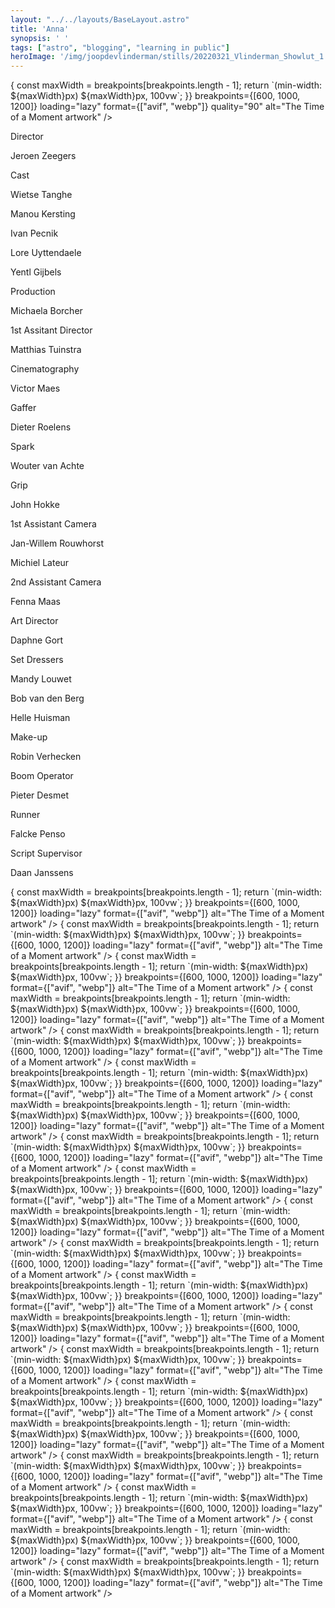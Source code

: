 ```yaml
---
layout: "../../layouts/BaseLayout.astro"
title: 'Anna'
synopsis: ' '
tags: ["astro", "blogging", "learning in public"]
heroImage: '/img/joopdevlinderman/stills/20220321_Vlinderman_Showlut_1.328.1.jpg'
---
```



<section>
    <ProjectHero title={title} synopsis={synopsis} heroImage={heroImage} />
</section>

<section class="hero">    
    <div class="hero-content flex-col">
        <img src="" />
    </div>
</section>

<section class="hero">    
    <div class="hero-content ">
        <Picture
            src='/img/joopdevlinderman/stills/20220321_Vlinderman_Showlut_1.323.1.jpg'
            sizes={(breakpoints) => {
                const maxWidth = breakpoints[breakpoints.length - 1];
                return `(min-width: ${maxWidth}px) ${maxWidth}px, 100vw`;
            }}
            breakpoints={[600, 1000, 1200]}
            loading="lazy"   
            format={["avif", "webp"]}
            quality="90"
            alt="The Time of a Moment artwork"        
        />
    </div>
</section>

<section class="hero" >
    <div id="credits" class="hero-content grid grid-cols-2 gap-2 text-base-200">   
        <p class="text-right font-light">Director</p>
        <p class="font-bold">Jeroen Zeegers</p>
        <p class="text-right font-light">Cast</p>
        <p class="text-left font-bold">Wietse Tanghe</p>
        <p class="text-left font-light"></p>
        <p class="font-bold">Manou Kersting</p>
        <p class="text-right font-light"></p>
        <p class="text-left font-bold">Ivan Pecnik</p>
        <p class="text-right font-light"></p>
        <p class="text-left font-bold">Lore Uyttendaele</p>
        <p class="text-right font-light"></p>
        <p class="text-left font-bold">Yentl Gijbels</p>
        <p class="text-right font-light">Production</p>
        <p class="text-left font-bold">Michaela Borcher</p>
        <p class="text-right font-light">1st Assitant Director</p>
        <p class="text-left font-bold">Matthias Tuinstra</p>
        <p class="text-right font-light">Cinematography</p>
        <p class="text-left font-bold">Victor Maes</p>
        <p class="text-right font-light">Gaffer</p>
        <p class="text-left font-bold">Dieter Roelens</p>
        <p class="text-right font-light">Spark</p>
        <p class="text-left font-bold">Wouter van Achte</p>
        <p class="text-right font-light">Grip</p>
        <p class="text-left font-bold">John Hokke</p>
        <p class="text-right font-light">1st Assistant Camera</p>
        <p class="text-left font-bold">Jan-Willem Rouwhorst</p>
        <p class="text-right font-light"></p>
        <p class="text-left font-bold">Michiel Lateur</p>
        <p class="text-right font-light">2nd Assistant Camera</p>
        <p class="text-left font-bold">Fenna Maas</p>
        <p class="text-right font-light">Art Director</p>
        <p class="text-left font-bold">Daphne Gort</p>
        <p class="text-right font-light">Set Dressers</p>
        <p class="text-left font-bold">Mandy Louwet</p>
        <p class="text-right font-light"></p>
        <p class="text-left font-bold">Bob van den Berg</p>
        <p class="text-right font-light"></p>
        <p class="text-left font-bold">Helle Huisman</p>
        <p class="text-right font-light">Make-up</p>
        <p class="text-left font-bold">Robin Verhecken</p>
        <p class="text-right font-light">Boom Operator</p>
        <p class="text-left font-bold">Pieter Desmet</p>
        <p class="text-right font-light">Runner</p>
        <p class="text-left font-bold">Falcke Penso</p>
        <p class="text-right font-light">Script Supervisor</p>
        <p class="text-left font-bold">Daan Janssens</p>                      
    </div>  
</section>

<section class="hero">    
    <div class="hero-content flex-col">
        <Picture
            src='/img/joopdevlinderman/stills/20220321_Vlinderman_Showlut_1.319.1.jpg'
            sizes={(breakpoints) => {
                const maxWidth = breakpoints[breakpoints.length - 1];
                return `(min-width: ${maxWidth}px) ${maxWidth}px, 100vw`;
            }}
            breakpoints={[600, 1000, 1200]}
            loading="lazy" 
            format={["avif", "webp"]}   
            alt="The Time of a Moment artwork"    
        />
        <Picture
            src='/img/joopdevlinderman/stills/20220321_Vlinderman_Showlut_1.328.1.jpg'
            sizes={(breakpoints) => {
                const maxWidth = breakpoints[breakpoints.length - 1];
                return `(min-width: ${maxWidth}px) ${maxWidth}px, 100vw`;
            }}
            breakpoints={[600, 1000, 1200]}
            loading="lazy"
            format={["avif", "webp"]}   
            alt="The Time of a Moment artwork"        
        />
        <Picture
            src='/img/joopdevlinderman/stills/20220321_Vlinderman_Showlut_1.325.1.jpg'
            sizes={(breakpoints) => {
                const maxWidth = breakpoints[breakpoints.length - 1];
                return `(min-width: ${maxWidth}px) ${maxWidth}px, 100vw`;
            }}
            breakpoints={[600, 1000, 1200]}
            loading="lazy"
            format={["avif", "webp"]}   
            alt="The Time of a Moment artwork"        
        />
        <Picture
            src='/img/joopdevlinderman/stills/20220321_Vlinderman_Showlut_1.256.1.jpg'
            sizes={(breakpoints) => {
                const maxWidth = breakpoints[breakpoints.length - 1];
                return `(min-width: ${maxWidth}px) ${maxWidth}px, 100vw`;
            }}
            breakpoints={[600, 1000, 1200]}
            loading="lazy"
            format={["avif", "webp"]}   
            alt="The Time of a Moment artwork"        
        />
        <Picture
            src='/img/joopdevlinderman/stills/20220321_Vlinderman_Showlut_1.343.1.jpg'
            sizes={(breakpoints) => {
                const maxWidth = breakpoints[breakpoints.length - 1];
                return `(min-width: ${maxWidth}px) ${maxWidth}px, 100vw`;
            }}
            breakpoints={[600, 1000, 1200]}
            loading="lazy"
            format={["avif", "webp"]}   
            alt="The Time of a Moment artwork"        
        />
        <Picture
            src='/img/joopdevlinderman/stills/20220321_Vlinderman_Showlut_1.286.1.jpg'
            sizes={(breakpoints) => {
                const maxWidth = breakpoints[breakpoints.length - 1];
                return `(min-width: ${maxWidth}px) ${maxWidth}px, 100vw`;
            }}
            breakpoints={[600, 1000, 1200]}
            loading="lazy"
            format={["avif", "webp"]}   
            alt="The Time of a Moment artwork"        
        />
        <Picture
            src='/img/joopdevlinderman/stills/20220321_Vlinderman_Showlut_1.113.1.jpg'
            sizes={(breakpoints) => {
                const maxWidth = breakpoints[breakpoints.length - 1];
                return `(min-width: ${maxWidth}px) ${maxWidth}px, 100vw`;
            }}
            breakpoints={[600, 1000, 1200]}
            loading="lazy"
            format={["avif", "webp"]}   
            alt="The Time of a Moment artwork"        
        />
        <Picture
            src='/img/joopdevlinderman/stills/20220321_Vlinderman_Showlut_1.133.1.jpg'
            sizes={(breakpoints) => {
                const maxWidth = breakpoints[breakpoints.length - 1];
                return `(min-width: ${maxWidth}px) ${maxWidth}px, 100vw`;
            }}
            breakpoints={[600, 1000, 1200]}
            loading="lazy"
            format={["avif", "webp"]}   
            alt="The Time of a Moment artwork"        
        />
        <Picture
            src='/img/joopdevlinderman/stills/20220321_Vlinderman_Showlut_1.345.1.jpg'
            sizes={(breakpoints) => {
                const maxWidth = breakpoints[breakpoints.length - 1];
                return `(min-width: ${maxWidth}px) ${maxWidth}px, 100vw`;
            }}
            breakpoints={[600, 1000, 1200]}
            loading="lazy"
            format={["avif", "webp"]}   
            alt="The Time of a Moment artwork"        
        />
        <Picture
            src='/img/joopdevlinderman/stills/20220321_Vlinderman_Showlut_1.285.1.jpg'
            sizes={(breakpoints) => {
                const maxWidth = breakpoints[breakpoints.length - 1];
                return `(min-width: ${maxWidth}px) ${maxWidth}px, 100vw`;
            }}
            breakpoints={[600, 1000, 1200]}
            loading="lazy"
            format={["avif", "webp"]}   
            alt="The Time of a Moment artwork"        
        />
        <Picture
            src='/img/joopdevlinderman/stills/20220321_Vlinderman_Showlut_1.335.1.jpg'
            sizes={(breakpoints) => {
                const maxWidth = breakpoints[breakpoints.length - 1];
                return `(min-width: ${maxWidth}px) ${maxWidth}px, 100vw`;
            }}
            breakpoints={[600, 1000, 1200]}
            loading="lazy"
            format={["avif", "webp"]}   
            alt="The Time of a Moment artwork"        
        />
        <Picture
            src='/img/joopdevlinderman/stills/20220321_Vlinderman_Showlut_1.245.4.jpg'
            sizes={(breakpoints) => {
                const maxWidth = breakpoints[breakpoints.length - 1];
                return `(min-width: ${maxWidth}px) ${maxWidth}px, 100vw`;
            }}
            breakpoints={[600, 1000, 1200]}
            loading="lazy"
            format={["avif", "webp"]}   
            alt="The Time of a Moment artwork"        
        />
        <Picture
            src='/img/joopdevlinderman/stills/20220321_Vlinderman_Showlut_1.168.1.jpg'
            sizes={(breakpoints) => {
                const maxWidth = breakpoints[breakpoints.length - 1];
                return `(min-width: ${maxWidth}px) ${maxWidth}px, 100vw`;
            }}
            breakpoints={[600, 1000, 1200]}
            loading="lazy"
            format={["avif", "webp"]}   
            alt="The Time of a Moment artwork"        
        />
        <Picture
            src='/img/joopdevlinderman/stills/20220321_Vlinderman_Showlut_1.166.1.jpg'
            sizes={(breakpoints) => {
                const maxWidth = breakpoints[breakpoints.length - 1];
                return `(min-width: ${maxWidth}px) ${maxWidth}px, 100vw`;
            }}
            breakpoints={[600, 1000, 1200]}
            loading="lazy"
            format={["avif", "webp"]}   
            alt="The Time of a Moment artwork"        
        />
        <Picture
            src='/img/joopdevlinderman/stills/20220321_Vlinderman_Showlut_1.182.1.jpg'
            sizes={(breakpoints) => {
                const maxWidth = breakpoints[breakpoints.length - 1];
                return `(min-width: ${maxWidth}px) ${maxWidth}px, 100vw`;
            }}
            breakpoints={[600, 1000, 1200]}
            loading="lazy"
            format={["avif", "webp"]}   
            alt="The Time of a Moment artwork"        
        />
        <Picture
            src='/img/joopdevlinderman/stills/20220321_Vlinderman_Showlut_1.355.1.jpg'
            sizes={(breakpoints) => {
                const maxWidth = breakpoints[breakpoints.length - 1];
                return `(min-width: ${maxWidth}px) ${maxWidth}px, 100vw`;
            }}
            breakpoints={[600, 1000, 1200]}
            loading="lazy"
            format={["avif", "webp"]}   
            alt="The Time of a Moment artwork"        
        />
        <Picture
            src='/img/joopdevlinderman/stills/20220321_Vlinderman_Showlut_1.346.1.jpg'
            sizes={(breakpoints) => {
                const maxWidth = breakpoints[breakpoints.length - 1];
                return `(min-width: ${maxWidth}px) ${maxWidth}px, 100vw`;
            }}
            breakpoints={[600, 1000, 1200]}
            loading="lazy"
            format={["avif", "webp"]}   
            alt="The Time of a Moment artwork"        
        />
        <Picture
            src='/img/joopdevlinderman/stills/20220321_Vlinderman_Showlut_1.303.1.jpg'
            sizes={(breakpoints) => {
                const maxWidth = breakpoints[breakpoints.length - 1];
                return `(min-width: ${maxWidth}px) ${maxWidth}px, 100vw`;
            }}
            breakpoints={[600, 1000, 1200]}
            loading="lazy"
            format={["avif", "webp"]}   
            alt="The Time of a Moment artwork"        
        />
        <Picture
            src='/img/joopdevlinderman/stills/20220321_Vlinderman_Showlut_1.359.1.jpg'
            sizes={(breakpoints) => {
                const maxWidth = breakpoints[breakpoints.length - 1];
                return `(min-width: ${maxWidth}px) ${maxWidth}px, 100vw`;
            }}
            breakpoints={[600, 1000, 1200]}
            loading="lazy"
            format={["avif", "webp"]}   
            alt="The Time of a Moment artwork"        
        />
        <Picture
            src='/img/joopdevlinderman/stills/20220321_Vlinderman_Showlut_1.347.1.jpg'
            sizes={(breakpoints) => {
                const maxWidth = breakpoints[breakpoints.length - 1];
                return `(min-width: ${maxWidth}px) ${maxWidth}px, 100vw`;
            }}
            breakpoints={[600, 1000, 1200]}
            loading="lazy"
            format={["avif", "webp"]}   
            alt="The Time of a Moment artwork"        
        />
    </div>
</section>

